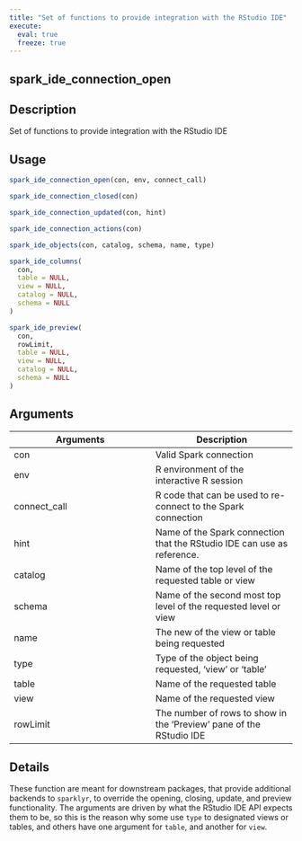 ```yaml
---
title: "Set of functions to provide integration with the RStudio IDE"
execute:
  eval: true
  freeze: true
---
```


## spark_ide_connection_open

## Description
Set of functions to provide integration with the RStudio IDE


## Usage
```r
spark_ide_connection_open(con, env, connect_call)

spark_ide_connection_closed(con)

spark_ide_connection_updated(con, hint)

spark_ide_connection_actions(con)

spark_ide_objects(con, catalog, schema, name, type)

spark_ide_columns(
  con,
  table = NULL,
  view = NULL,
  catalog = NULL,
  schema = NULL
)

spark_ide_preview(
  con,
  rowLimit,
  table = NULL,
  view = NULL,
  catalog = NULL,
  schema = NULL
)
```

## Arguments
|Arguments|Description|
|---|---|
| con | Valid Spark connection |
| env | R environment of the interactive R session |
| connect_call | R code that can be used to re-connect to the Spark connection |
| hint | Name of the Spark connection that the RStudio IDE can use as reference. |
| catalog | Name of the top level of the requested table or view |
| schema | Name of the second most top level of the requested level or view |
| name | The new of the view or table being requested |
| type | Type of the object being requested, 'view' or 'table' |
| table | Name of the requested table |
| view | Name of the requested view |
| rowLimit | The number of rows to show in the 'Preview' pane of the RStudio IDE |

## Details
These function are meant for downstream packages, that provide additional backends to `sparklyr`, to override the opening, closing, update, and preview functionality. The arguments are driven by what the RStudio IDE API expects them to be, so this is the reason why some use `type` to designated views or tables, and others have one argument for `table`, and another for `view`.







